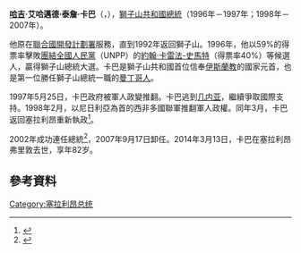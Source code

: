 {{noteTA
|G1=Country
}}
{{Infobox President
| image          = Ahmed Tejan Kabbah.jpg   
| name           = 艾哈邁德·泰詹·卡巴
| imagesize      = 
| nationality    = {{flag|塞拉利昂}}
| ethnicity      = [[曼丁哥人|曼丁哥人]]
| order          = 第三任[[塞拉利昂总统|塞拉利昂总统]]
| vicepresident  = [[索羅門·伯雷瓦|索羅門·伯雷瓦]]<br/>[[艾伯特·喬·丹比|艾伯特·喬·丹比]]
| term_start     = 1996年3月29日－1997年5月25日<br />1998年3月10日
| term_end       = 2007年9月17日
| predecessor    = [[朱利葉斯·馬達·比奧|朱利葉斯·馬達·比奧]]（軍政府首腦）
| successor      = [[歐內斯特·巴伊·科羅馬|歐內斯特·巴伊·科羅馬]]
| office2        = [[獅子山人民黨|獅子山人民黨]]（SLPP）領袖
| term_start2    = 1996年
| term_end2      = 2005年9月4日
| primeminister2 =
| predecessor2   = [[薩利亞·尤蘇-謝利夫|薩利亞·尤蘇-謝利夫]]
| successor2     = [[索羅門·伯雷瓦|索羅門·伯雷瓦]]
| birth_date     = {{birth date|1932|2|16}}
| birth_place    = {{flag|塞拉利昂}}[[凱拉洪區|凱拉洪區]][[潘丹布_(獅子山)|潘丹布]]
| death_date     = 2014年3月13日
| death_place    = 塞拉利昂[[弗里敦|弗里敦]]
| party          = [[獅子山人民黨|獅子山人民黨]]（SLPP）
| spouse         = 派崔西亞·卡巴（歿）<br/>伊薩塔·潔比·卡巴（2008年－2014年）<ref>{{cite web |url=http://news.sl/drwebsite/publish/article_20058531.shtml |title=The Wedding of Sierra Leone's Former President Ahmad Tejan Kabbah to Mrs. Isata Kabbah |work=AWARENESS TIMES |date=2008-05-11 |accessdate=2011-08-26 |deadurl=yes |archiveurl=https://web.archive.org/web/20120216083013/http://news.sl/drwebsite/publish/article_20058531.shtml |archivedate=2012-02-16 }}</ref>
| children       = 5
| residence      = {{flag|塞拉利昂}}[[西部城市區_(獅子山)|西部城市區]][[戈德里奇_(獅子山)|戈德里奇]]
| alma_mater     = [[阿伯里斯特威斯大學|亞伯里斯威斯大學]]
| profession     = 
| religion       = [[伊斯蘭教|伊斯蘭教]]
}}
'''[[哈吉|哈吉]]·艾哈邁德·泰詹·卡巴'''（{{lang-en|Alhaji Ahmad Tejan Kabbah}}，{{bd|1932年|2月16日|2014年|3月13日|catIdx=K}}），[[獅子山共和國|獅子山共和國]][[獅子山總統|總統]]（1996年－1997年；1998年－2007年）。

他原在[[聯合國開發計劃署|聯合國開發計劃署]]服務，直到1992年返回獅子山。1996年，他以59%的得票率擊敗[[團結全國人民黨_(獅子山)|團結全國人民黨]]（UNPP）的[[約翰·卡雷法-史馬特|約翰·卡雷法-史馬特]]（得票率40%）等候選人，贏得獅子山總統大選。卡巴是獅子山共和國首位信奉[[伊斯蘭教|伊斯蘭教]]的國家元首，也是第一位勝任獅子山總統一職的[[曼丁哥人|曼丁哥人]]。

1997年5月25日，卡巴政府被軍人政變推翻。卡巴逃到[[几内亚|几内亚]]，繼續爭取國際支持。1998年2月，以尼日利亞為首的西非多國聯軍推翻軍人政權。同年3月，卡巴返回塞拉利昂重新執政<ref>{{Cite news |url=http://news.bbc.co.uk/hi/chinese/news/newsid_742000/7424062.stm |title=塞拉利昂：戰爭與和平的較量 |date=2000-05-09}}</ref>。

2002年成功連任總統<ref>{{Cite news |url=http://news.bbc.co.uk/chinese/trad/hi/newsid_1990000/newsid_1997200/1997255.stm |title=卡巴贏得塞拉利昂總統大選 |date=2002-05-19}}</ref>，2007年9月17日卸任。2014年3月13日，卡巴在塞拉利昂弗里敦去世，享年82岁。

== 參考資料 ==
{{reflist}}

{{Authority control}}

{{DEFAULTSORT:Kabbah, Ahmad Tejan}}
[[Category:塞拉利昂总统|Category:塞拉利昂总统]]